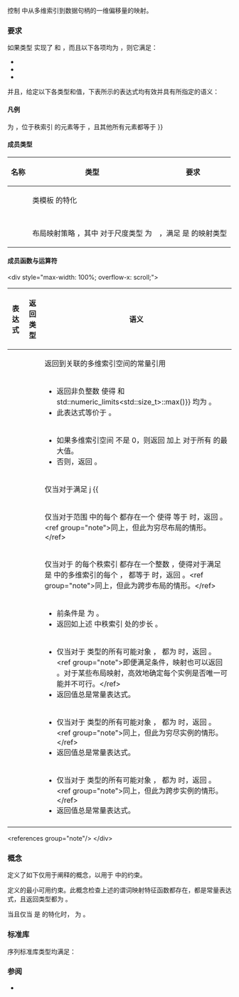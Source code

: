 {{cpp/named req/title|LayoutMapping|notes={{mark since c++23}}}}
{{cpp/named req/navbar}}

{{named req|LayoutMapping}} 控制 {{c/core|std::mdspan}} 中从多维索引到数据句柄的一维偏移量的映射。

===要求===
如果类型 {{tt|M}} 实现了 {{lconcept|copyable}} 和 {{lconcept|equality_comparable}}，而且以下各项均为 {{c|true}}，则它满足{{named req/core|LayoutMapping}}：
* {{c|std::is_nothrow_move_constructible_v&lt;M&gt;}}
* {{c|std::is_nothrow_move_assignable_v&lt;M&gt;}}
* {{c|std::is_nothrow_swappable_v&lt;M&gt;}}

并且，给定以下各类型和值，下表所示的表达式均有效并具有所指定的语义：

====凡例====
{{dsc begin}}
{{dsc hitem|类型|定义}}
{{dsc|{{tt|M}}|布局映射类}}
{{dsc hitem|值|定义}}
{{dsc|{{c|m}}|（可能 const 限定的）{{tt|M}} 类型的值}}
{{dsc|{{c|i}}, {{c|j}}|（可能 const 限定的）整数包，为 {{c|m.extents()}} 中的多维索引}}
{{dsc|{{c|r}}|{{c/core|typename M​::​extents_type}} 的（可能 const 限定的）秩索引}}
{{dsc|{{c|d_r}}|（可能 const 限定的）整数包，满足 {{c|sizeof...(d_r) {{==}} M​::​extents_type​::​rank()}} 为 {{c|true}}，位于秩索引 {{c|r}} 的元素等于 {{c|1}}，且其他所有元素都等于 {{c|0}}}}
{{dsc end}}

====成员类型====
{|class=wikitable
!名称||类型||要求
|-
|{{tt|M::extents_type}}||类模板 {{c/core|std::extents}} 的特化||
|-
|{{tt|M::index_type}}||{{c/core|typename M::extents_type::index_type}}||
|-
|{{tt|M::rank_type}}||{{c/core|typename M::extents_type::rank_type}}||
|-
|{{tt|M::layout_type}}||布局映射策略 {{tt|MP}}，其中 {{c/core|typename MP::template mapping&lt;E&gt;}} 对于尺度类型 {{tt|E}} 为 {{tt|M}}||{{named req|LayoutMappingPolicy}}，满足 {{tt|M}} 是 {{tt|MP}} 的映射类型
|}

====成员函数与运算符====
&lt;div style="max-width: 100%; overflow-x: scroll;"&gt;
{|class=wikitable
!表达式||返回类型||语义
|-
|{{c|m.extents()}}||{{c/core|const typename M​::​extents_type&amp;}}||返回到关联的多维索引空间的常量引用
|-
|{{c|m(i...)}}||{{c/core|typename M​::​index_type}}||
* 返回非负整数 {{c|o}} 使得 {{c|o &lt; std::numeric_limits&lt;typename M​::​index_type&gt;​::​max()}} 和 {{c|o &lt;{{=}} std::numeric_limits&lt;std::size_t&gt;​::​max()}} 均为 {{c|true}}。
* 此表达式等价于 {{c|m(static_cast&lt;typename M::index_type&gt;(i)...)}}。
|-
|{{c|m.required_span_size()}}||{{c/core|typename M​::​index_type}}||
* 如果多维索引空间 {{c|m.extents()}} 不是 0，则返回 {{c|1}} 加上 {{c|m(i...)}} 对于所有 {{c|i}} 的最大值。
* 否则，返回 {{c|0}}。
|-
|{{c|m.is_unique()}}||{{c/core|bool}}||仅当对于满足 {{c|(i !{{=}} j {{!!}} ...)}} 为 {{c|true}} 的所有 {{c|i}} 和 {{c|j}}，{{c|m(i...) !{{=}} m(j...)}} 都为 {{c|true}} 时，返回 {{c|true}}。&lt;ref group="note"&gt;即便满足条件，映射也可以返回 {{c|false}}。对于某些布局，高效地确定布局是否唯一可能并不可行。&lt;/ref&gt;
|-
|{{c|m.is_exhaustive()}}||{{c/core|bool}}||仅当对于范围 {{range|0|m.required_span_size()}} 中的每个 {{c|k}} 都存在一个 {{c|i}} 使得 {{c|m(i...)}} 等于 {{c|k}} 时，返回 {{c|true}}。&lt;ref group="note"&gt;同上，但此为穷尽布局的情形。&lt;/ref&gt;
|-
|{{c|m.is_strided()}}||{{c/core|bool}}||仅当对于 {{c|m.extents()}} 的每个秩索引 {{c|r}} 都存在一个整数 {{c|s_r}}，使得对于满足 {{c|(i + d_r)}} 是 {{c|m.extents()}} 中的多维索引的每个 {{c|i}}，{{c|m((i + d_r)...) - m(i...)}} 都等于 {{c|s_r}} 时，返回 {{c|true}}。&lt;ref group="note"&gt;同上，但此为跨步布局的情形。&lt;/ref&gt;
|-
|{{c|m.stride(r)}}||{{c/core|typename M​::​index_type}}||
* 前条件是 {{c|m.is_strided()}} 为 {{c|true}}。
* 返回如上述 {{c|m.is_strided()}} 中秩索引 {{c|r}} 处的步长 {{c|s_r}}。
|-
|{{c|M::is_always_unique()}}||{{c/core|bool}}||
* 仅当对于 {{tt|M}} 类型的所有可能对象 {{c|m}}，{{c|m.is_unique()}} 都为 {{c|true}} 时，返回 {{c|true}}。&lt;ref group="note"&gt;即便满足条件，映射也可以返回 {{c|false}}。对于某些布局映射，高效地确定每个实例是否唯一可能并不可行。&lt;/ref&gt;
* 返回值总是常量表达式。
|-
|{{c|M::is_always_exhaustive()}}||{{c/core|bool}}||
* 仅当对于 {{tt|M}} 类型的所有可能对象 {{c|m}}，{{c|m.is_exhaustive()}} 都为 {{c|true}} 时，返回 {{c|true}}。&lt;ref group="note"&gt;同上，但此为穷尽实例的情形。&lt;/ref&gt;
* 返回值总是常量表达式。
|-
|{{c|M::is_always_strided()}}||{{c/core|bool}}||
* 仅当对于 {{tt|M}} 类型的所有可能对象 {{c|m}}，{{c|m.is_strided()}} 都为 {{c|true}} 时，返回 {{c|true}}。&lt;ref group="note"&gt;同上，但此为跨步实例的情形。&lt;/ref&gt;
* 返回值总是常量表达式。
|-
|}
&lt;references group="note"/&gt;
&lt;/div&gt;

===概念===
定义了如下仅用于阐释的概念，以用于 {{lc|std::layout_stride::mapping}} 中的约束。
{{ddcla|anchor=layout-mapping-alike|expos=yes|1=
template&lt; class M &gt;
concept /*layout-mapping-alike*/ = requires 
{
    requires /*is-extents*/&lt;typename M::extents_type&gt;;
    { M::is_always_strided() }    -&gt; std::same_as&lt;bool&gt;;
    { M::is_always_exhaustive() } -&gt; std::same_as&lt;bool&gt;;
    { M::is_always_unique() }     -&gt; std::same_as&lt;bool&gt;;
    std::bool_constant&lt;M::is_always_strided()&gt;::value;
    std::bool_constant&lt;M::is_always_exhaustive()&gt;::value;
    std::bool_constant&lt;M::is_always_unique()&gt;::value;
};
}}

定义{{named req/core|LayoutMapping}}的最小可用约束。此概念检查上述的谓词映射特征函数都存在，都是常量表达式，且返回类型都为 {{c/core|bool}}。

当且仅当 {{tt|E}} 是 {{lc|std::extents}} 的特化时，{{c/core|/*is-extents*/&lt;E&gt;}} 为 {{c|true}}。

===标准库===
序列标准库类型均满足{{named req/core|LayoutMapping}}：
{{dsc begin}}
{{dsc inc|cpp/container/mdspan/layout_left/dsc mapping}}
{{dsc inc|cpp/container/mdspan/layout_right/dsc mapping}}
{{dsc inc|cpp/container/mdspan/layout_stride/dsc mapping}}
{{dsc inc|cpp/container/mdspan/layout_left_padded/dsc mapping}}
{{dsc inc|cpp/container/mdspan/layout_right_padded/dsc mapping}}
{{dsc end}}

===参阅===
* {{named req|LayoutMappingPolicy}}

{{langlinks|en|es|ja|ru}}
